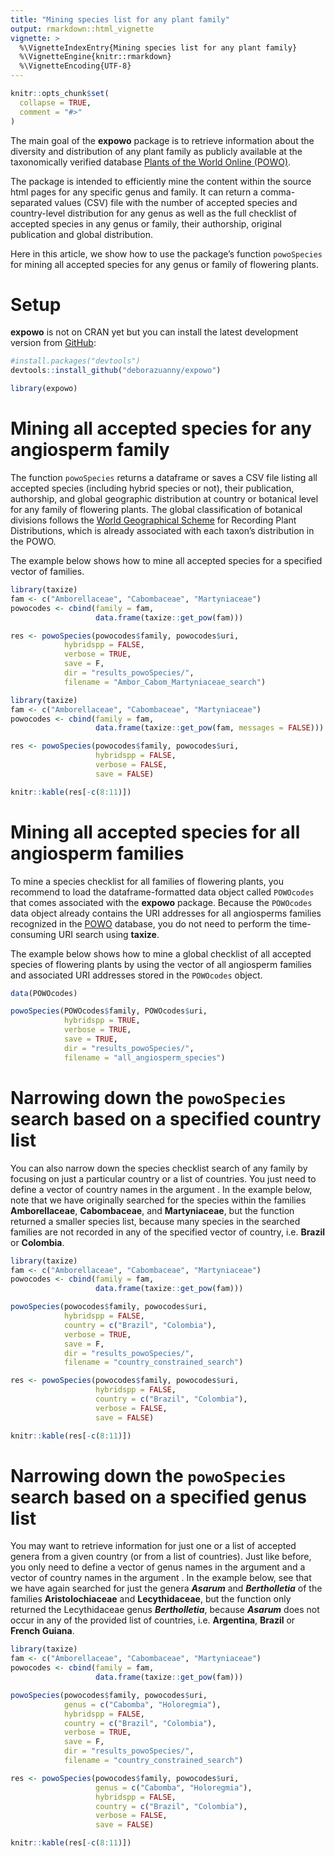```yaml
---
title: "Mining species list for any plant family"
output: rmarkdown::html_vignette
vignette: >
  %\VignetteIndexEntry{Mining species list for any plant family}
  %\VignetteEngine{knitr::rmarkdown}
  %\VignetteEncoding{UTF-8}
---
```


```r
knitr::opts_chunk$set(
  collapse = TRUE,
  comment = "#>"
)
```

The main goal of the __expowo__ package is to retrieve information about the 
diversity and distribution of any plant family as publicly available at the 
taxonomically verified database [Plants of the World Online (POWO)](https://powo.science.kew.org).\

The package is intended to efficiently mine the content within the source html pages
for any specific genus and family. It can return a comma-separated values (CSV) 
file with the number of accepted species and country-level distribution for any genus
as well as the full checklist of accepted species in any genus or family, their 
authorship, original publication and global distribution.\

Here in this article, we show how to use the package's function `powoSpecies` for 
mining all accepted species for any genus or family of flowering plants.

# Setup

__expowo__ is not on CRAN yet but you can install the latest development version 
from [GitHub](https://github.com/):

``` r
#install.packages("devtools")
devtools::install_github("deborazuanny/expowo")
```
```r
library(expowo)
```

# Mining all accepted species for any angiosperm family

The function `powoSpecies` returns a dataframe or saves a CSV file listing all 
accepted species (including hybrid species or not), their publication, authorship,
and global geographic distribution at country or botanical level for any family of 
flowering plants. The global classification of botanical divisions follows the [World Geographical Scheme](https://www.tdwg.org/standards/wgsrpd/) for Recording Plant Distributions, 
which is already associated with each taxon's distribution in the POWO.\

The example below shows how to mine all accepted species for a specified vector 
of families. 

```r
library(taxize)
fam <- c("Amborellaceae", "Cabombaceae", "Martyniaceae")
powocodes <- cbind(family = fam,
                   data.frame(taxize::get_pow(fam)))

res <- powoSpecies(powocodes$family, powocodes$uri,
            hybridspp = FALSE,
            verbose = TRUE,
            save = F,
            dir = "results_powoSpecies/",
            filename = "Ambor_Cabom_Martyniaceae_search")
```

```r
library(taxize)
fam <- c("Amborellaceae", "Cabombaceae", "Martyniaceae")
powocodes <- cbind(family = fam,
                   data.frame(taxize::get_pow(fam, messages = FALSE)))

res <- powoSpecies(powocodes$family, powocodes$uri,
                   hybridspp = FALSE,
                   verbose = FALSE,
                   save = FALSE)

knitr::kable(res[-c(8:11)])
```

# Mining all accepted species for all angiosperm families

To mine a species checklist for all families of flowering plants, you recommend to
load the dataframe-formatted data object called `POWOcodes` that comes associated with
the __expowo__ package. Because the `POWOcodes` data object already contains the 
URI addresses for all angiosperms families recognized in the [POWO](https://powo.science.kew.org) 
database, you do not need to perform the time-consuming URI search using __taxize__. \

The example below shows how to mine a global checklist of all accepted species of
flowering plants by using the vector of all angiosperm families and associated URI 
addresses stored in the `POWOcodes` object.

```r
data(POWOcodes)

powoSpecies(POWOcodes$family, POWOcodes$uri,
            hybridspp = TRUE,
            verbose = TRUE,
            save = TRUE,
            dir = "results_powoSpecies/",
            filename = "all_angiosperm_species")
```

# Narrowing down the `powoSpecies` search based on a specified country list

You can also narrow down the species checklist search of any family by
focusing on just a particular country or a list of countries. You just need to 
define a vector of country names in the argument \code{country}. In the example below,
note that we have originally searched for the species within the families 
__Amborellaceae__, __Cabombaceae__, and __Martyniaceae__, but the function 
returned a smaller species list, because many species in the searched families 
are not recorded in any of the specified vector of country, i.e. __Brazil__ or __Colombia__.

```r
library(taxize)
fam <- c("Amborellaceae", "Cabombaceae", "Martyniaceae")
powocodes <- cbind(family = fam,
                   data.frame(taxize::get_pow(fam)))

powoSpecies(powocodes$family, powocodes$uri,
            hybridspp = FALSE,
            country = c("Brazil", "Colombia"),
            verbose = TRUE,
            save = F,
            dir = "results_powoSpecies/",
            filename = "country_constrained_search")
```

```r
res <- powoSpecies(powocodes$family, powocodes$uri,
                   hybridspp = FALSE,
                   country = c("Brazil", "Colombia"),
                   verbose = FALSE,
                   save = FALSE)

knitr::kable(res[-c(8:11)])
```


# Narrowing down the `powoSpecies` search based on a specified genus list

You may want to retrieve information for just one or a list of accepted 
genera from a given country (or from a list of countries). Just like before,
you only need to define a vector of genus names in the argument \code{genus} and
a vector of country names in the argument \code{country}. In the example below,
see that we have again searched for just the genera ***Asarum*** and ***Bertholletia***
of the families __Aristolochiaceae__ and __Lecythidaceae__, but the function 
only returned the Lecythidaceae genus ***Bertholletia***, because ***Asarum*** 
does not occur in any of the provided list of countries, i.e. __Argentina__, __Brazil__ 
or __French Guiana__.

```r
library(taxize)
fam <- c("Amborellaceae", "Cabombaceae", "Martyniaceae")
powocodes <- cbind(family = fam,
                   data.frame(taxize::get_pow(fam)))

powoSpecies(powocodes$family, powocodes$uri,
            genus = c("Cabomba", "Holoregmia"),
            hybridspp = FALSE,
            country = c("Brazil", "Colombia"),
            verbose = TRUE,
            save = F,
            dir = "results_powoSpecies/",
            filename = "country_constrained_search")
```

```r
res <- powoSpecies(powocodes$family, powocodes$uri,
                   genus = c("Cabomba", "Holoregmia"),
                   hybridspp = FALSE,
                   country = c("Brazil", "Colombia"),
                   verbose = FALSE,
                   save = FALSE)

knitr::kable(res[-c(8:11)])
```
